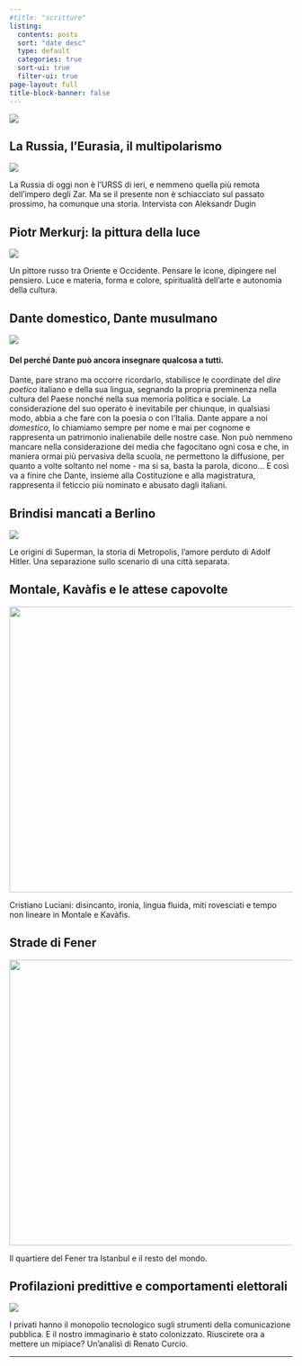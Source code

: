 ```yaml
---
#title: "scritture"
listing:
  contents: posts
  sort: "date desc"
  type: default
  categories: true
  sort-ui: true
  filter-ui: true
page-layout: full
title-block-banner: false
---
```


::: grid
::: g-col-12
![](images/immagini_scritture/_logo/scritture_logo.jpg){fig-align="center"}
:::

::: {.g-col-12 .g-col-md-3}
## La Russia, l'Eurasia, il multipolarismo

[![](/images/2017/04/Childrens-Choir-of-Russia.jpg){fig-align="left"}](posts/pages/2017-04-17-russia-eurasia-multipolarismo-millerman-dugin.html)

La Russia di oggi non è l'URSS di ieri, e nemmeno quella più remota dell'impero degli Zar. Ma se il presente non è schiacciato sul passato prossimo, ha comunque una storia. Intervista con Aleksandr Dugin

## Piotr Merkurj: la pittura della luce

[![](/images/2017/11/Vetrata-Palma-di-Montechiaro-AG.jpg){fig-align="left"}](posts/pages/2017-11-07-pittura-luce-comandini-merkurj.html)

Un pittore russo tra Oriente e Occidente. Pensare le icone, dipingere nel pensiero. Luce e materia, forma e colore, spiritualità dell'arte e autonomia della cultura.
:::

::: {.g-col-12 .g-col-md-6}
::: grid
::: {.g-col-12 .g-col-md-6}
## Dante domestico, Dante musulmano
:::
:::

[![](images/immagini_scritture/gerione.jpg){fig-align="center"}](/posts/pages/2024-05-27-dante-islam-comandini.html)

#### Del perché Dante può ancora insegnare qualcosa a tutti.

Dante, pare strano ma occorre ricordarlo, stabilisce le coordinate del *dire poetico* italiano e della sua lingua, segnando la propria preminenza nella cultura del Paese nonché nella sua memoria politica e sociale. La considerazione del suo operato è inevitabile per chiunque, in qualsiasi modo, abbia a che fare con la poesia o con l'Italia. Dante appare a noi *domestico*, lo chiamiamo sempre per nome e mai per cognome e rappresenta un patrimonio inalienabile delle nostre case. Non può nemmeno mancare nella considerazione dei media che fagocitano ogni cosa e che, in maniera ormai più pervasiva della scuola, ne permettono la diffusione, per quanto a volte soltanto nel nome - ma si sa, basta la parola, dicono... E così va a finire che Dante, insieme alla Costituzione e alla magistratura, rappresenta il feticcio più nominato e abusato dagli italiani.

## Brindisi mancati a Berlino

[![](/images/2017/10/brindisi_mancati.jpg){fig-align="left"}](/posts/pages/2017-07-15-berlino-metropolis-comandini.html)

Le origini di Superman, la storia di Metropolis, l'amore perduto di Adolf Hitler. Una separazione sullo scenario di una città separata.
:::

::: {.g-col-12 .g-col-md-3}
## Montale, Kavàfis e le attese capovolte

[![](/images/2017/12/panni_stesi_sull_egeo.jpg){fig-align="left" width="508"}](/posts/pages/2017-09-21-montale-kavafis-luciani.html)

Cristiano Luciani: disincanto, ironia, lingua fluida, miti rovesciati e tempo non lineare in Montale e Kavàfis.

## Strade di Fener

[![](/images/2016/07/strada-di-fener-678x381.jpg){fig-align="left" width="508"}](/posts/pages/2014-04-29-strade-fener-comandini.html)

Il quartiere del Fener tra Istanbul e il resto del mondo.

## Profilazioni predittive e comportamenti elettorali

[![](/images/2018/01/urna.png)](/posts/pages/2018-01-09-profilazioni-elezioni-curcio.html)

I privati hanno il monopolio tecnologico sugli strumenti della comunicazione pubblica. E il nostro immaginario è stato colonizzato. Riuscirete ora a mettere un mipiace? Un'analisi di Renato Curcio.
:::
:::

------------------------------------------------------------------------
